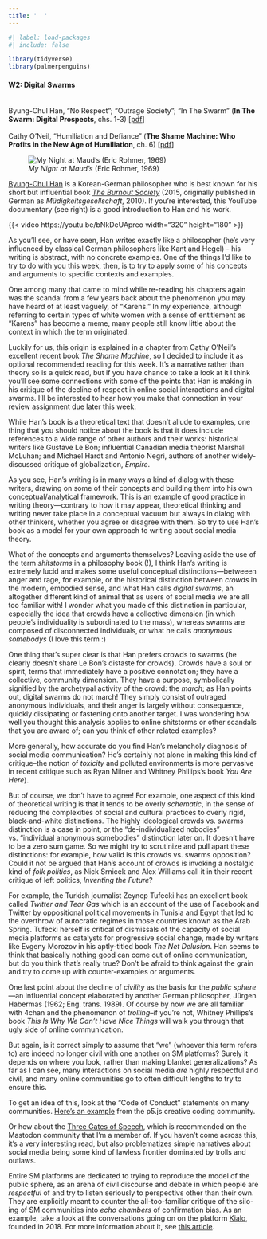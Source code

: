 ```yaml
---
title: '  '
---
```


```r
#| label: load-packages
#| include: false

library(tidyverse)
library(palmerpenguins)
```

#### W2: Digital Swarms

[<br />Byung-Chul Han, "No Respect"; "Outrage Society"; "In The Swarm" (**In The Swarm: Digital Prospects**, chs. 1-3) \[[pdf](pdf/in-the-swarm.pdf)\]<br /><br />Cathy O'Neil, "Humiliation and Defiance" (**The Shame Machine: Who Profits in the New Age of Humiliation**, ch. 6) \[[pdf](pdf/shame-machine-karens.pdf)\]]{.aside}

![*My Night at Maud's* (Eric Rohmer, 1969)](img/216.jpeg){.lightbox}

[Byung-Chul Han](https://en.wikipedia.org/wiki/Byung-Chul_Han) is a Korean-German philosopher who is best known for his short but influential book [*The Burnout Society*](https://www.sup.org/books/title/?id=25725) (2015, originally published in German as *Müdigkeitsgesellschaft*, 2010). If you're interested, this YouTube documentary (see right) is a good introduction to Han and his work.

::: column-margin
{{< video https://youtu.be/bNkDeUApreo width="320" height="180" >}}
:::

As you'll see, or have seen, Han writes exactly like a philosopher (he's very influenced by classical German philosophers like Kant and Hegel) - his writing is abstract, with no concrete examples. One of the things I'd like to try to do with you this week, then, is to try to apply some of his concepts and arguments to specific contexts and examples.

One among many that came to mind while re-reading his chapters again was the scandal from a few years back about the phenomenon you may have heard of at least vaguely, of "Karens." In my experience, although referring to certain types of white women with a sense of entitlement as "Karens" has become a meme, many people still know little about the context in which the term originated.

Luckily for us, this origin is explained in a chapter from Cathy O'Neil's excellent recent book *The Shame Machine*, so I decided to include it as optional recommended reading for this week. It's a narrative rather than theory so is a quick read, but if you have chance to take a look at it I think you'll see some connections with some of the points that Han is making in his critique of the decline of respect in online social interactions and digital swarms. I'll be interested to hear how you make that connection in your review assignment due later this week.

While Han's book is a theoretical text that doesn't allude to examples, one thing that you should notice about the book is that it does include references to a wide range of other authors and their works: historical writers like Gustave Le Bon; influential Canadian media theorist Marshall McLuhan; and Michael Hardt and Antonio Negri, authors of another widely-discussed critique of globalization, *Empire*.

As you see, Han's writing is in many ways a kind of dialog with these writers, drawing on some of their concepts and building them into his own conceptual/analytical framework. This is an example of good practice in writing theory---contrary to how it may appear, theoretical thinking and writing never take place in a conceptual vacuum but always in dialog with other thinkers, whether you agree or disagree with them. So try to use Han's book as a model for your own approach to writing about social media theory.

What of the concepts and arguments themselves? Leaving aside the use of the term *shitstorms* in a philosophy book (!), I think Han's writing is extremely lucid and makes some useful conceptual distinctions---betweeen anger and rage, for example, or the historical distinction between *crowds* in the modern, embodied sense, and what Han calls *digital swarms*, an altogether different kind of animal that as users of social media we are all too familiar with! I wonder what you made of this distinction in particular, especially the idea that crowds have a collective dimension (in which people's individuality is subordinated to the mass), whereas swarms are composed of disconnected individuals, or what he calls *anonymous somebodys* (I love this term :)

One thing that's super clear is that Han prefers crowds to swarms (he clearly doesn't share Le Bon's distaste for crowds). Crowds have a soul or spirit, terms that immediately have a positive connotation; they have a collective, community dimension. They have a purpose, symbolically signified by the archetypal activity of the crowd: the *march*; as Han points out, digital swarms do not march! They simply consist of outraged anonymous individuals, and their anger is largely without consequence, quickly dissipating or fastening onto another target. I was wondering how well you thought this analysis applies to online shitstorms or other scandals that you are aware of; can you think of other related examples?

More generally, how accurate do you find Han's melancholy diagnosis of social media communication? He's certainly not alone in making this kind of critique--the notion of *toxicity* and polluted environments is more pervasive in recent critique such as Ryan Milner and Whitney Phillips's book *You Are Here*).

But of course, we don't have to agree! For example, one aspect of this kind of theoretical writing is that it tends to be overly *schematic*, in the sense of reducing the complexities of social and cultural practices to overly rigid, black-and-white distinctions. The highly ideological crowds vs. swarms distinction is a case in point, or the "de-individualized nobodies" vs. "individual anonymous somebodies" distinction later on. It doesn't have to be a zero sum game. So we might try to scrutinize and pull apart these distinctions: for example, how valid is this crowds vs. swarms opposition? Could it not be argued that Han's account of crowds is invoking a nostalgic kind of *folk politics*, as Nick Srnicek and Alex Williams call it in their recent critique of left politics, *Inventing the Future*?

For example, the Turkish journalist Zeynep Tufecki has an excellent book called *Twitter and Tear Gas* which is an account of the use of Facebook and Twitter by oppositional political movements in Tunisia and Egypt that led to the overthrow of autocratic regimes in those countries known as the Arab Spring. Tufecki herself is critical of dismissals of the capacity of social media platforms as catalysts for progressive social change, made by writers like Evgeny Morozov in his aptly-titled book *The Net Delusion*. Han seems to think that basically nothing good can come out of online communication, but do you think that's really true? Don't be afraid to think against the grain and try to come up with counter-examples or arguments.

One last point about the decline of *civility* as the basis for the *public sphere*---an influential concept elaborated by another German philosopher, Jürgen Habermas (1962; Eng. trans. 1989). Of course by now we are all familiar with 4chan and the phenomenon of *trolling*--if you're not, Whitney Phillips's book *This Is Why We Can't Have Nice Things* will walk you through that ugly side of online communication.

But again, is it correct simply to assume that "we" (whoever this term refers to) are indeed no longer civil with one another on SM platforms? Surely it depends on where you look, rather than making blanket generalizations? As far as I can see, many interactions on social media *are* highly respectful and civil, and many online communities go to often difficult lengths to try to ensure this.

To get an idea of this, look at the "Code of Conduct" statements on many communities. [Here's an example](https://editor.p5js.org/code-of-conduct#:~:text=We%20clearly%20communicate%20while%20acknowledging,our%20community%20respectful%20and%20open.) from the p5.js creative coding community.

Or how about the [Three Gates of Speech](https://wiki.xxiivv.com/site/discourse.html), which is recommended on the Mastodon community that I'm a member of. If you haven't come across this, it's a very interesting read, but also problematizes simple narratives about social media being some kind of lawless frontier dominated by trolls and outlaws.

Entire SM platforms are dedicated to trying to reproduce the model of the public sphere, as an arena of civil discourse and debate in which people are *respectful* of and try to listen seriously to perspectivs other than their own. They are explicitly meant to counter the all-too-familiar critique of the silo-ing of SM communities into *echo chambers* of confirmation bias. As an example, take a look at the conversations going on on the platform [Kialo](https://www.kialo.com/about), founded in 2018. For more information about it, see [this article](https://www.chronicle.com/article/).
